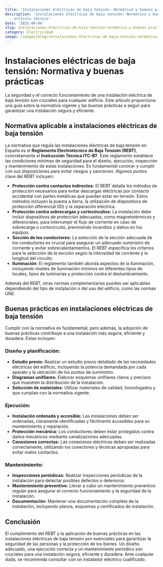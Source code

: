 ```yaml
---
title: 'Instalaciones eléctricas de baja tensión: Normativa y buenas prácticas'
description: 'Instalaciones eléctricas de baja tensión: Normativa y buenas prácticas
  — artículo técnico'
date: '2025-09-04'
slug: instalaciones-electricas-de-baja-tension-normativa-y-buenas-practicas
category: Electricidad
image: /images/blog/instalaciones-electricas-de-baja-tension-normativa-y-buenas-practicas/instalaciones-electricas-de-baja-tension-normativa-y-buenas-practicas-hero-001.webp
---
```


# Instalaciones eléctricas de baja tensión: Normativa y buenas prácticas

La seguridad y el correcto funcionamiento de una instalación eléctrica de baja tensión son cruciales para cualquier edificio.  Este artículo proporciona una guía sobre la normativa vigente y las buenas prácticas a seguir para garantizar una instalación segura y eficiente.

## Normativa aplicable a instalaciones eléctricas de baja tensión

La normativa que regula las instalaciones eléctricas de baja tensión en España es el **Reglamento Electrotécnico de Baja Tensión (REBT)**, concretamente el **Instrucción Técnica ITC-BT**.  Este reglamento establece las condiciones mínimas de seguridad para el diseño, ejecución, inspección y mantenimiento de estas instalaciones.  Es fundamental conocer y cumplir con sus disposiciones para evitar riesgos y sanciones.  Algunos puntos clave del REBT incluyen:

* **Protección contra contactos indirectos:**  El REBT detalla los métodos de protección necesarios para evitar descargas eléctricas por contacto accidental con partes metálicas que puedan estar en tensión.  Estos métodos incluyen la puesta a tierra, la utilización de dispositivos de protección diferencial (ID) y la separación eléctrica.
* **Protección contra sobrecargas y cortocircuitos:**  La instalación debe incluir dispositivos de protección adecuados, como magnetotérmicos y diferenciales, para interrumpir el flujo de corriente en caso de sobrecarga o cortocircuito, previniendo incendios y daños en los equipos.
* **Sección de los conductores:**  La selección de la sección adecuada de los conductores es crucial para asegurar un adecuado suministro de corriente y evitar sobrecalentamientos.  El REBT especifica los criterios para la selección de la sección según la intensidad de corriente y la longitud del circuito.
* **Iluminación:**  El reglamento también aborda aspectos de la iluminación, incluyendo niveles de iluminación mínimos en diferentes tipos de locales, tipos de luminarias y protección contra el deslumbramiento.

Además del REBT, otras normas complementarias pueden ser aplicables dependiendo del tipo de instalación o del uso del edificio, como las normas UNE.


## Buenas prácticas en instalaciones eléctricas de baja tensión

Cumplir con la normativa es fundamental, pero además, la adopción de buenas prácticas contribuye a una instalación más segura, eficiente y duradera.  Estas incluyen:

### Diseño y planificación:

* **Estudio previo:** Realizar un estudio previo detallado de las necesidades eléctricas del edificio, incluyendo la potencia demandada por cada aparato y la ubicación de los puntos de suministro.
* **Diagramas unifilares:** Elaborar esquemas unifilares claros y precisos que muestren la distribución de la instalación.
* **Selección de materiales:** Utilizar materiales de calidad, homologados y que cumplan con la normativa vigente.

### Ejecución:

* **Instalación ordenada y accesible:**  Las instalaciones deben ser ordenadas, claramente identificadas y fácilmente accesibles para su mantenimiento y reparación.
* **Protección mecánica:**  Los conductores deben estar protegidos contra daños mecánicos mediante canalizaciones adecuadas.
* **Conexiones correctas:**  Las conexiones eléctricas deben ser realizadas correctamente, utilizando los conectores y técnicas apropiadas para evitar malos contactos.

### Mantenimiento:

* **Inspecciones periódicas:**  Realizar inspecciones periódicas de la instalación para detectar posibles defectos o deterioros.
* **Mantenimiento preventivo:**  Llevar a cabo un mantenimiento preventivo regular para asegurar el correcto funcionamiento y la seguridad de la instalación.
* **Documentación:** Mantener una documentación completa de la instalación, incluyendo planos, esquemas y certificados de instalación.


## Conclusión

El cumplimiento del REBT y la aplicación de buenas prácticas en las instalaciones eléctricas de baja tensión son esenciales para garantizar la seguridad de las personas y la protección de los bienes.  Un diseño adecuado, una ejecución correcta y un mantenimiento periódico son cruciales para una instalación segura, eficiente y duradera.  Ante cualquier duda, se recomienda consultar con un instalador eléctrico cualificado.
